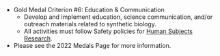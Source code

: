 

- Gold Medal Criterion #6: Education & Communication
  - Develop and implement education, science communication, and/or outreach materials related to synthetic biology.
  - All activities must follow Safety policies for [Human Subjects Research](https://responsibility.igem.org/safety-policies/human-subjects).
- Please see the 2022 Medals Page for more information.
